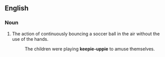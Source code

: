 ==English==
===Noun===
{{en-noun|-}}
#The action of continuously bouncing a soccer ball in the air without the use of the hands.
#:The children were playing '''keepie-uppie''' to amuse themselves.
{{wikipedia}}
